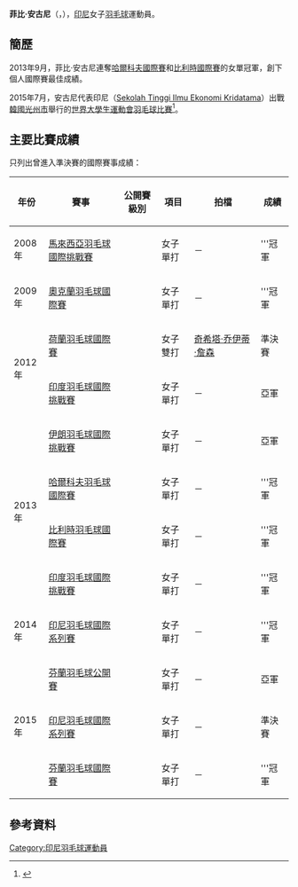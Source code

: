 {{noteTA|G1=Badminton}}
{{Infobox 羽球選手
| playername              = 菲比·安古尼<br/>{{lang|id|Febby Angguni}}
| image                   = 
| size                    = 
| caption                 = 
| birth_name              = 
| date_of_birth           = {{birth_date_and_age|1991|7|8}}<ref name="Profile">{{cite web|title=Profile of Febby Angguni|url=http://badmintonindonesia.org/app/profile/aktif.aspx?id=000003647|publisher=persatuan bulutangkis seluruh indonesia|accessdate=2013-09-26|archive-date=2013-09-28|archive-url=https://web.archive.org/web/20130928181515/http://badmintonindonesia.org/app/profile/aktif.aspx?id=000003647|dead-url=no}}{{id}}</ref>
| place_of_birth          = {{INA}}[[萬隆|萬隆]]<ref name="Profile"/>
| residence               =
| height                  = 
| weight                  = 
| handedness              = 
| country                 = {{INA}}
| years_intldebut         =
| years_started           = 
| coach                   = 
| event                   = 女子單打、女子雙打
| highest_ranking         = 第41位（女單）
| date_of_highest_ranking = 2013年9月12日<ref name="highest-ranking">[http://bwfcontent.tournamentsoftware.com/ranking/player.aspx?id=5526&player=113870 BWF World Ranking - Ranking of Febby ANGGUNI (66963)]{{en}}</ref>
| current_ranking         = 第41位（女單）<br/>第229位（女雙-[[奇希塔·乔伊蒂·詹森|C·J·詹森]]）
| date_of_current_ranking = 2013年9月12日<ref>[http://bwfcontent.tournamentsoftware.com/ranking/category.aspx?id=5526&category=473 BWF World Ranking - BWF世界排名榜 (9/12/2013) - Women's singles]{{en}}</ref><ref>[http://bwfcontent.tournamentsoftware.com/ranking/category.aspx?id=5526&category=475 BWF World Ranking - BWF世界排名榜 (9/12/2013) - Women's doubles]{{en}}</ref>
| played                  = 102勝–56負（女單）<br/>3勝–4負（女雙）
| titles                  = 
| bwf_profile             = 5262FCEC-B9CC-40CB-9342-3BE772EB5371
| bwf_id                  = 66963
| updated                 = 2013年9月17日
}}
{{MedalTableTop}}
{{MedalSport | 女子[[羽毛球|羽毛球]]}}
{{MedalCountry | {{INA}}}}
{{MedalBottom}}
'''菲比·安古尼'''（{{lang-id|'''Febby Angguni'''}}，{{bd|1991年|7月8日|}}），[[印尼|印尼]]女子[[羽毛球|羽毛球]]運動員。

==簡歷==
2013年9月，菲比·安古尼連奪[[2013年哈爾科夫羽毛球國際賽|哈爾科夫國際賽]]和[[2013年比利時羽毛球國際賽|比利時國際賽]]的女單冠軍，創下個人國際賽最佳成績。

2015年7月，安古尼代表印尼（[[Sekolah_Tinggi_Ilmu_Ekonomi_Kridatama|Sekolah Tinggi Ilmu Ekonomi Kridatama]]）出戰[[韓國|韓國]][[光州市|光州市]]舉行的[[2015年夏季世界大學生運動會|世界大學生運動會]][[2015年夏季世界大學生運動會羽球比賽|羽毛球比賽]]<ref name="gwangju">{{cite web|title=Biography Overview - ANGGUNI Febby|url=http://www.gwangju2015.com/IRS/eng/zb/engzb_badminton_biography_overview_n6307540_angguni_febby.htm|publisher=2015 Gwangju Summer Universiade Organizing Committee|deadurl=yes|archiveurl=https://web.archive.org/web/20150920190344/http://www.gwangju2015.com/IRS/eng/zb/engzb_badminton_biography_overview_n6307540_angguni_febby.htm|archivedate=2015-09-20}}{{en}}</ref>。

==主要比賽成績==
只列出曾進入準決賽的國際賽事成績：
{| class=wikitable style="text-align:center; font-size:small;" 
!width="50"|年份
!width="180"|賽事
!width="80"|公開賽級別
!width="60"|項目
!width="160"|拍檔
!width="50"|成績
|-
!rowspan="1"|2008年
|[[2008年馬來西亞羽毛球國際挑戰賽|馬來西亞羽毛球國際挑戰賽]]
|{{BWFIC}}
|女子單打
|－
|bgcolor="gold"|'''冠軍
|-
!rowspan="1"|2009年
|[[2009年奧克蘭羽毛球國際賽|奧克蘭羽毛球國際賽]]
|{{BWFIS}}
|女子單打
|－
|bgcolor="gold"|'''冠軍
|-
!rowspan="2"|2012年
|[[2012年荷蘭羽毛球國際賽|荷蘭羽毛球國際賽]]
|{{BWFIC}}
|女子雙打
|{{flagicon|GER}} [[奇希塔·乔伊蒂·詹森|奇希塔·乔伊蒂·詹森]]
|bgcolor="#b8860b"|準決賽
|-
|[[2012年印度羽毛球國際挑戰賽|印度羽毛球國際挑戰賽]]
|{{BWFIC}}
|女子單打
|－
|bgcolor="silver"|亞軍
|-
!rowspan="4"|2013年
|[[2013年伊朗羽毛球國際挑戰賽|伊朗羽毛球國際挑戰賽]]
|{{BWFIC}}
|女子單打
|－
|bgcolor="silver"|亞軍
|-
|[[2013年哈爾科夫羽毛球國際賽|哈爾科夫羽毛球國際賽]]
|{{BWFIC}}
|女子單打
|－
|bgcolor="gold"|'''冠軍
|-
|[[2013年比利時羽毛球國際賽|比利時羽毛球國際賽]]
|{{BWFIC}}
|女子單打
|－
|bgcolor="gold"|'''冠軍
|-
|[[2013年印度羽毛球國際挑戰賽|印度羽毛球國際挑戰賽]]
|{{BWFIC}}
|女子單打
|－
|bgcolor="gold"|'''冠軍
|-
!rowspan="1"|2014年
|[[2014年印度尼西亞羽毛球國際系列賽|印尼羽毛球國際系列賽]]
|{{BWFIS}}
|女子單打
|－
|bgcolor="gold"|'''冠軍
|-
!rowspan="3"|2015年
|[[2015年芬蘭羽毛球公開賽|芬蘭羽毛球公開賽]]
|{{BWFIC}}
|女子單打
|－
|bgcolor="silver"|亞軍
|-
|[[2015年印度尼西亞羽毛球國際系列賽|印尼羽毛球國際系列賽]]
|{{BWFIS}}
|女子單打
|－
|bgcolor="#b8860b"|準決賽
|-
|[[2015年芬蘭羽毛球國際賽|芬蘭羽毛球國際賽]]
|{{BWFIS}}
|女子單打
|－
|bgcolor="gold"|'''冠軍
|}
{{BWF賽事級別索引}}

==參考資料==
{{Reflist}}

{{DEFAULTSORT:Angguni, Febby}}
[[Category:印尼羽毛球運動員|Category:印尼羽毛球運動員]]